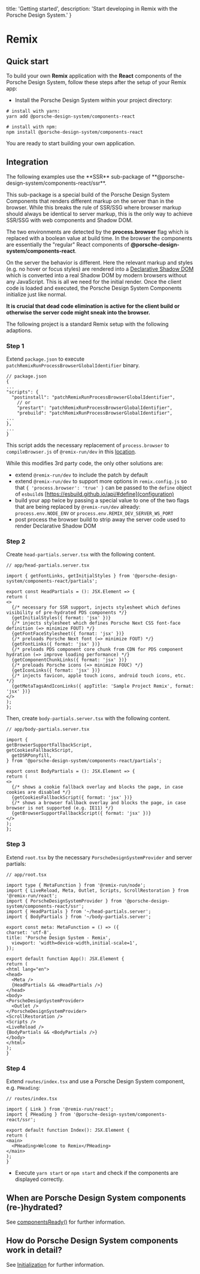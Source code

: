 
  title: 'Getting started',
  description: 'Start developing in Remix with the Porsche Design System.'
}

# Remix

## Quick start

To build your own **Remix** application with the **React** components of the Porsche Design System, follow these steps
after the setup of your Remix app:

- Install the Porsche Design System within your project directory:

```shell script
# install with yarn:
yarn add @porsche-design-system/components-react

# install with npm:
npm install @porsche-design-system/components-react
```

You are ready to start building your own application.

## Integration

<Notification heading="Attention" headingTag="h3" state="warning">
  The following examples use the **SSR** sub-package of **@porsche-design-system/components-react/ssr**.

  This sub-package is a special build of the Porsche Design System Components that renders different markup on the
  server than in the browser. While this breaks the rule of SSR/SSG where browser markup should always be identical to
  server markup, this is the only way to achieve SSR/SSG with web components and Shadow DOM.

  The two environments are detected by the **process.browser** flag which is replaced with a boolean value at build time.
  In the browser the components are essentially the "regular" React components of **@porsche-design-system/components-react**.

  On the server the behavior is different. Here the relevant markup and styles (e.g. no hover or focus styles) are
  rendered into a [Declarative Shadow DOM](https://web.dev/declarative-shadow-dom) which is converted into a real Shadow
  DOM by modern browsers without any JavaScript. This is all we need for the initial render. Once the client code is
  loaded and executed, the Porsche Design System Components initialize just like normal.

  **It is crucial that dead code elimination is active for the client build or otherwise the server code might sneak into the browser.**
</Notification>

The following project is a standard Remix setup with the following adaptions.

### Step 1

Extend `package.json` to execute `patchRemixRunProcessBrowserGlobalIdentifier` binary.

```
// package.json
{
...
"scripts": {
  "postinstall": "patchRemixRunProcessBrowserGlobalIdentifier",
    // or
    "prestart": "patchRemixRunProcessBrowserGlobalIdentifier",
    "prebuild": "patchRemixRunProcessBrowserGlobalIdentifier",
...
},
...
}
```

This script adds the necessary replacement of `process.browser` to `compileBrowser.js` of `@remix-run/dev` in this
[location](https://github.com/remix-run/remix/blob/05ffb6e2db8f2a0e09caffad6e9b3c897c34cb7d/packages/remix-dev/compiler/compileBrowser.ts#L159-L163).

While this modifies 3rd party code, the only other solutions are:

- extend `@remix-run/dev` to include the patch by default
- extend `@remix-run/dev` to support more options in `remix.config.js` so that `{ 'process.browser': 'true' }` can be
passed to the `define` object of `esbuild`s
[https://esbuild.github.io/api/#define](configuration)
- build your app twice by passing a special value to one of the two flags that are being replaced by `@remix-run/dev`
already: `process.env.NODE_ENV` or `process.env.REMIX_DEV_SERVER_WS_PORT`
- post process the browser build to strip away the server code used to render Declarative Shadow DOM

### Step 2

Create `head-partials.server.tsx` with the following content.

```tsx
// app/head-partials.server.tsx

import { getFontLinks, getInitialStyles } from '@porsche-design-system/components-react/partials';

export const HeadPartials = (): JSX.Element => {
return (
<>
  {/* necessary for SSR support, injects stylesheet which defines visibility of pre-hydrated PDS components */}
  {getInitialStyles({ format: 'jsx' })}
  {/* injects stylesheet which defines Porsche Next CSS font-face definition (=> minimize FOUT) */}
  {getFontFaceStylesheet({ format: 'jsx' })}
  {/* preloads Porsche Next font (=> minimize FOUT) */}
  {getFontLinks({ format: 'jsx' })}
  {/* preloads PDS component core chunk from CDN for PDS component hydration (=> improve loading performance) */}
  {getComponentChunkLinks({ format: 'jsx' })}
  {/* preloads Porsche icons (=> minimize FOUC) */}
  {getIconLinks({ format: 'jsx' })}
  {/* injects favicon, apple touch icons, android touch icons, etc. */}
  {getMetaTagsAndIconLinks({ appTitle: 'Sample Project Remix', format: 'jsx' })}
</>
);
};
```

Then, create `body-partials.server.tsx` with the following content.

```tsx
// app/body-partials.server.tsx

import {
getBrowserSupportFallbackScript,
getCookiesFallbackScript,
  getDSRPonyfill,
} from '@porsche-design-system/components-react/partials';

export const BodyPartials = (): JSX.Element => {
return (
<>
  {/* shows a cookie fallback overlay and blocks the page, in case cookies are disabled */}
  {getCookiesFallbackScript({ format: 'jsx' })}
  {/* shows a browser fallback overlay and blocks the page, in case browser is not supported (e.g. IE11) */}
  {getBrowserSupportFallbackScript({ format: 'jsx' })}
</>
);
};
```

### Step 3

Extend `root.tsx` by the necessary `PorscheDesignSystemProvider` and server partials:

```tsx
// app/root.tsx

import type { MetaFunction } from '@remix-run/node';
import { LiveReload, Meta, Outlet, Scripts, ScrollRestoration } from '@remix-run/react';
import { PorscheDesignSystemProvider } from '@porsche-design-system/components-react/ssr';
import { HeadPartials } from '~/head-partials.server';
import { BodyPartials } from '~/body-partials.server';

export const meta: MetaFunction = () => ({
charset: 'utf-8',
title: 'Porsche Design System - Remix',
  viewport: 'width=device-width,initial-scale=1',
});

export default function App(): JSX.Element {
return (
<html lang="en">
<head>
  <Meta />
  {HeadPartials && <HeadPartials />}
</head>
<body>
<PorscheDesignSystemProvider>
  <Outlet />
</PorscheDesignSystemProvider>
<ScrollRestoration />
<Scripts />
<LiveReload />
{BodyPartials && <BodyPartials />}
</body>
</html>
);
}
```

### Step 4

Extend `routes/index.tsx` and use a Porsche Design System component, e.g. `PHeading`:

```tsx
// routes/index.tsx

import { Link } from '@remix-run/react';
import { PHeading } from '@porsche-design-system/components-react/ssr';

export default function Index(): JSX.Element {
return (
<main>
  <PHeading>Welcome to Remix</PHeading>
</main>
);
}
```

- Execute `yarn start` or `npm start` and check if the components are displayed correctly.

## When are Porsche Design System components (re-)hydrated?

See [componentsReady()](developing/components-ready) for further information.

## How do Porsche Design System components work in detail?

See [Initialization](must-know/initialization/introduction) for further information.

